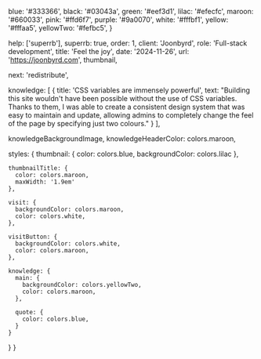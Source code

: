
  blue: '#333366',
  black: '#03043a',
  green: '#eef3d1',
  lilac: '#efecfc',
  maroon: '#660033',
  pink: '#ffd6f7',
  purple: '#9a0070',
  white: '#fffbf1',
  yellow: '#fffaa5',
  yellowTwo: '#fefbc5',
}

  help: ['superrb'],
  superrb: true,
  order: 1,
  client: 'Joonbyrd',
  role: 'Full-stack development',
  title: 'Feel the joy',
  date: '2024-11-26',
  url: 'https://joonbyrd.com',
  thumbnail,

  next: 'redistribute',

  knowledge: [
    {
      title: 'CSS variables are immensely powerful',
      text: "Building this site wouldn't have been possible without the use of CSS variables. Thanks to them, I was able to create a consistent design system that was easy to maintain and update, allowing admins to completely change the feel of the page by specifying just two colours."
    }
  ],

  knowledgeBackgroundImage,
  knowledgeHeaderColor: colors.maroon,

  styles: {
    thumbnail: {
      color: colors.blue,
      backgroundColor: colors.lilac
    },

    thumbnailTitle: {
      color: colors.maroon,
      maxWidth: '1.9em'
    },

    visit: {
      backgroundColor: colors.maroon,
      color: colors.white,
    },

    visitButton: {
      backgroundColor: colors.white,
      color: colors.maroon,
    },

    knowledge: {
      main: {
        backgroundColor: colors.yellowTwo,
        color: colors.maroon,
      },

      quote: {
        color: colors.blue,
      }
    }
  }
}
